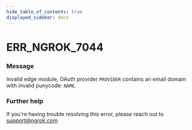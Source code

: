 ```yaml
---
hide_table_of_contents: true
displayed_sidebar: docs
---
```



# ERR_NGROK_7044

### Message

Invalid edge module, OAuth provider `PROVIDER` contains an email domain with invalid punycode: `NAME`.

### Further help

If you're having trouble resolving this error, please reach out to [support@ngrok.com](mailto:support@ngrok.com?subject=Help%20with%20ERR_NGROK_7044)

<ErrorDetails error="err_ngrok_7044" />
